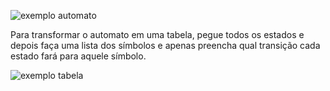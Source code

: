 






![exemplo automato](/image/image_249.png)

Para transformar o automato em uma tabela, pegue todos os estados e
depois faça uma lista dos símbolos e apenas preencha qual transição cada
estado fará para aquele símbolo.

![exemplo tabela](/image/image_250.png)


